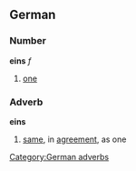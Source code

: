 ==German==
===Number===
'''eins''' ''f''
# [[one]]

===Adverb===
'''eins'''
# [[same]], in [[agreement]], as one

[[Category:German adverbs]]